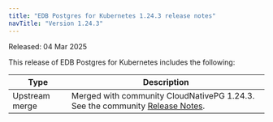 ```yaml
---
title: "EDB Postgres for Kubernetes 1.24.3 release notes"
navTitle: "Version 1.24.3"
---
```


Released: 04 Mar 2025

This release of EDB Postgres for Kubernetes includes the following:

|      Type      |                                                                                  Description                                                                                   |
| -------------- | ------------------------------------------------------------------------------------------------------------------------------------------------------------------------------ |
| Upstream merge |  Merged with community CloudNativePG 1.24.3. See the community [Release Notes](https://cloudnative-pg.io/documentation/1.24/release_notes/v1.24/).                                    |
